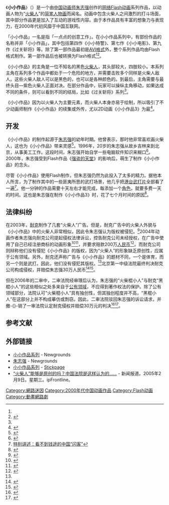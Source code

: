 {{Selfref|关于维基百科的小小作品，请参见“[[维基百科:小小作品|维基百科:小小作品]]”。}}
{{noteTA
|G1=IT
|1=zh:nike;zh-hans:耐吉;zh-tw:耐吉;zh-hk:Nike;zh-cn:耐克;
}}
{{Infobox Television
| show_name            = 小小作品
| alt                  = 
| 图片                     = Xiao Xiao Logo.png
| 图说                     = 《小小作品》标志
| genre                = [[动作片|动作]]<br />[[黑色幽默|黑色幽默]]<br />[[超现实幽默|超现实幽默]]
| format               = [[Adobe_Flash|Flash动画]]
| creator              = [[朱志强|朱志强]]
| developer            = 朱志强
| writer               = 朱志强
| director             = 朱志强
| voices               = 查理•勒哈迪（1集）<br />朱志强（9集）
| theme_music_composer = 
| composer             = 朱志强
| country              = {{PRC}}
| language             = [[中文|中文]]<br />[[英文|英文]]
| num_seasons          = 
| num_episodes         = 12
| list_episodes        = 
| executive_producer   = 朱志强
| editor               = 
| runtime              = 1-2分钟
| company              = XiaoXiao Movie.com
| distributor          = 
| producer             = 
| channel              =[[Newgrounds|Newgrounds]]
| picture_format       = 
| first_aired          = 2000年4月<ref>{{cite news|title=从"火柴棍小人"形象著作权侵权纠纷案看作品独创性程度与作品受保护程度的关系|url=http://www.legaldaily.com.cn/misc/2006-12/30/content_504142.htm|date=2006-12-23|author=于再灵|newspaper=|access-date=2015-08-28|archive-url=https://web.archive.org/web/20160306053839/http://www.legaldaily.com.cn/misc/2006-12/30/content_504142.htm|archive-date=2016-03-06|dead-url=yes}}</ref>
| last_aired           = 2002年
| preceded_by          = 
| followed_by          = 
| related              = 
| website              = http://xiaoxiaomovie.com
}}

《'''小小作品'''》（{{lang|en|Xiao Xiao}}）是一个由[[中国|中国]][[动画师|动画师]][[朱志强|朱志强]]创作的[[网络|网络]][[Adobe_Flash|Flash动画]]系列作品，以动画人物为“[[火柴人|火柴人]]”的[[简笔人物画|简笔人物画]]而闻名。动画中包含火柴人之间激烈的打斗场面，其中部分作品更是加入了互动的游戏性内容。由于本作品具有丰富的想象力与表现力，在2000年代初风靡于中国互联网。

「小小作品」一名是指「一点点的创意工作」。在小小作品系列中，有部份作品的名称并非「小小作品」，其中包括第四作《小小特警》、第七作《小小电影》、第九作《过关斩将》等。除了第一部作品最初是[[AVI格式|AVI格式]]外，整个系列作品均由Flash格式制作。第一部作品后也被转换为Flash格式<ref name="300 thousand"/><ref>{{Cite web |url=http://www.stickpage.com/xiaoxiaoseries.shtml |title=Xiao Xiao collection - Stickpage |access-date=2013-10-01 |archive-url=https://web.archive.org/web/20130929104106/http://www.stickpage.com/xiaoxiaoseries.shtml |archive-date=2013-09-29 |dead-url=yes }}</ref>。

《小小作品》的主角是一位不知名的黑色[[简笔人物画|火柴人]]，其头部较大，四肢较小。本系列主角在系列多个作品中都处于一个危险的地方，并需要击败多个同样是火柴人敌人。这些火柴人敌人可以是黑色的，也可以是各种颜色的。到最后，主角需要与最终头目—紫色火柴人正面对决。在部分作品中，玩家可以操纵主角移动，如果达成不同的条件，则可以看到不同的结局，比如《过关斩将》系列<ref name="Piao"/>。

《小小作品》因为以火柴人为主要元素，而火柴人本身亦易于绘制，所以吸引了不少动画师制作《小小作品》的续集或外传，尤以2D动画《小小作品3》为最<ref name="Xiao Xiao 3">{{Cite web |url=http://www.ce.cn/syttxw/t20031223_260978.shtml |title=耐克广告有盗用之嫌 闪客小小欲告其侵权 |access-date=2013-10-01 |archive-url=https://web.archive.org/web/20150923224121/http://www.ce.cn/syttxw/t20031223_260978.shtml |archive-date=2015-09-23 |dead-url=yes }}</ref>。

== 开发 ==
《小小作品》的制作起源于[[朱志强|朱志强]]的幼年时期。他曾表示，那时他非常喜欢画火柴人，这也为《小小作品》带来灵感<ref>{{Cite web |url=http://tech.sina.com.cn/i/w/2004-08-09/1119400765.shtml |title=专访中国第一闪客小小 |access-date=2015-08-28 |archive-url=https://web.archive.org/web/20160304215039/http://tech.sina.com.cn/i/w/2004-08-09/1119400765.shtml |archive-date=2016-03-04 |dead-url=no }}</ref>。1996年，20岁的朱志强从故乡吉林来到北京，从事美工工作。这段时间，朱志强开始自学一些电脑软件知识来糊口<ref>{{Cite web |url=http://it.sohu.com/47/80/article205338047.shtml |title=朱志强在搜狐公司的介绍 |access-date=2015-08-28 |archive-url=https://web.archive.org/web/20160304142526/http://it.sohu.com/47/80/article205338047.shtml |archive-date=2016-03-04 |dead-url=yes }}</ref>。2000年，朱志强受到Flash作品《[[强盗的天堂|强盗的天堂]]》的影响后，萌生了制作《小小作品》的念头。

尽管《小小作品》使用Flash制作，但朱志强仍然为此投入了太多的精力。据他本人所言，为了制作其中的一些匪夷所思的武打场景，他几乎把[[港台武打片|港台武打片]]全部看了一遍<ref>[http://past.nbweekly.com/Print/Article/5461_0.shtml2000 特别讲述：看不到钱途的中国“闪客”]{{dead link|date=2017年12月 |bot=InternetArchiveBot |fix-attempted=yes }}</ref>。他一分钟的作品需要十天左右才能完成，每添加一个[[角色|角色]]，就要多费一天的时间。这也是朱志强在制作《小小作品3》时，花了七个月时间的原因<ref>{{Cite web |url=http://it.sohu.com/18/17/article205361718.shtml |title=朱志强与网友的谈话 |access-date=2015-08-28 |archive-url=https://web.archive.org/web/20160305074136/http://it.sohu.com/18/17/article205361718.shtml |archive-date=2016-03-05 |dead-url=yes }}</ref>。
==法律纠纷==
在2003年，[[耐克|耐克]]制作了几套“火柴人”广告。但是，耐克广告中的火柴人外貌与《小小作品》中的火柴人非常相似，因此令朱志强认为版权被侵犯。<ref name="Piao">{{Cite web |url=http://news.163.com/41230/7/18R8ESO30001122E.html |title=广告使用形象酷似闪客创作作品 耐克公司被判剽窃 |date=2004-12-30|access-date=2013-10-01 |archive-url=https://web.archive.org/web/20131005100727/http://news.163.com/41230/7/18R8ESO30001122E.html |archive-date=2013-10-05 |dead-url=yes }}</ref>2004年动画作者朱志强向耐克公司提起侵权法律诉讼，控告耐克公司未经授权，在广告中使用了自己已经注册商标的动画形象<ref>{{cite news|title=Xiaoxiao sues Nike over copyright|url=http://news.xinhuanet.com/english/2004-07/16/content_1604987.htm|accessdate=2013-09-03|newspaper=Xinhuanet|archive-url=https://web.archive.org/web/20061128234301/http://news.xinhuanet.com/english/2004-07/16/content_1604987.htm|archive-date=2006-11-28|dead-url=no}}</ref><ref name="stolen">{{Cite web |url=http://news.sina.com.cn/s/2004-01-11/10572600916.shtml |title=“谁偷了我的火柴人？” |access-date=2013-10-01 |archive-url=https://web.archive.org/web/20131005015954/http://news.sina.com.cn/s/2004-01-11/10572600916.shtml |archive-date=2013-10-05 |dead-url=no }}</ref>，并要求赔款200万[[人民币|人民币]]<ref>{{Cite web |url=http://old.chinacourt.org/public/detail.php?id=144645 |title=闪客小小诉耐克侵权获赔30万 |access-date=2013-10-01 |archive-date=2013-10-02 |archive-url=https://web.archive.org/web/20131002202118/http://old.chinacourt.org/public/detail.php?id=144645 |dead-url=yes }}</ref>。而耐克公司则辩称他们没有侵犯《小小作品》的版权，因为“火柴人”的形象缺乏原创性，应属于公有领域。另外，耐克还声称广告与《小小作品》的题材不同，一个是体育，而另一个则是武打。因此，他们没有侵犯其版权。<ref name="stolen"/>北京第一中级法院最终判决耐克公司构成侵权，并赔偿朱志强30万人民币<ref>{{cite news|author=MarketWatch|title=Nike loses China copyright case U.S. firm ordered to pay Chinese artist $36,000|url=http://www.marketwatch.com/story/nike-loses-china-stickman-case-reports|accessdate=2013-09-03|newspaper=CBS|archive-url=https://web.archive.org/web/20160304082457/http://www.marketwatch.com/story/nike-loses-china-stickman-case-reports|archive-date=2016-03-04|dead-url=no}}</ref><ref name="300 thousand">{{Cite web |url=http://news.xinhuanet.com/sports/2004-12/30/content_2393542.htm |title=耐克广告剽窃闪客作品 原告小小获赔30万元 |date=2004-12-30|access-date=2013-10-01 |archive-url=https://web.archive.org/web/20131003032332/http://news.xinhuanet.com/sports/2004-12/30/content_2393542.htm |archive-date=2013-10-03 |dead-url=yes }}</ref>。

但在2006年的二审中，二审法院经审理后认为，朱志强的“火柴棍小人”与耐克“黑棍小人”的这些相似之处多来自于[[公有领域|公有领域]]，不应得到著作权法的保护。除了公有领域部分，法院认可“火柴棍小人”具有独创性，但其独创程度并不高，“黑棍小人”在这部分上并不构成摹仿或剽窃。因此，二审法院驳回朱志强的诉讼请求，并撤-{}-销了一审法院认定耐克侵权并赔偿30万元的判决<ref>{{cite news |url =http://www.legaldaily.com.cn/bm/content/2006-06/16/content_335533.htm |title = 耐克公司输一审赢二审}}{{dead link|fix-attempted=yes}}</ref><ref>{{cite web
|url=http://www.dzwww.com/caijing/cjsl/t20041230_926189.htm
|title=中国"闪客"告赢耐克 "黑棍小人"侵权判赔30万
|archive-url=https://web.archive.org/web/20050101021929/http://www.dzwww.com/caijing/cjsl/t20041230_926189.htm
|archive-date=2005-01-01
|url-status=dead
|access-date=2015-04-05
}}</ref>。

==参考文献==
{{reflist|2}}

==外部链接==
* [http://www.newgrounds.com/collections/xiao.html 小小作品系列] {{Wayback|url=http://www.newgrounds.com/collections/xiao.html |date=20190905023512 }} - Newgrounds
* [http://zhu.newgrounds.com/ 朱志强] {{Wayback|url=http://zhu.newgrounds.com/ |date=20190612235005 }} - Newgrounds
* [http://www.stickpage.com/xiaoxiaoseries.shtml 小小作品系列] {{Wayback|url=http://www.stickpage.com/xiaoxiaoseries.shtml |date=20130929104106 }} - [[Stickpage|Stickpage]]
* [https://web.archive.org/web/20051122080419/http://www.ipfrontline.com/printtemplate.asp?id=2082 “火柴人”能够是原创的吗？中国法院是这样认为的......] - 新闻报道。2005年2月9日。星期三。ipFrontline。

[[Category:網路迷因|Category:網路迷因]]
[[Category:2000年代中国动画作品|Category:2000年代中国动画作品]]
[[Category:Flash动画|Category:Flash动画]]
[[Category:動畫網路劇|Category:動畫網路劇]]